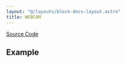 ```yaml
---
layout: "@/layouts/block-docs-layout.astro"
title: WEBCAM
---
```



<PythonDocsDisplay docstring={docstring} />

[Source Code](https://github.com/flojoy-ai/blocks/blob/main/blocks/IO/IMAGING/WEBCAM/WEBCAM.py)

## Example
